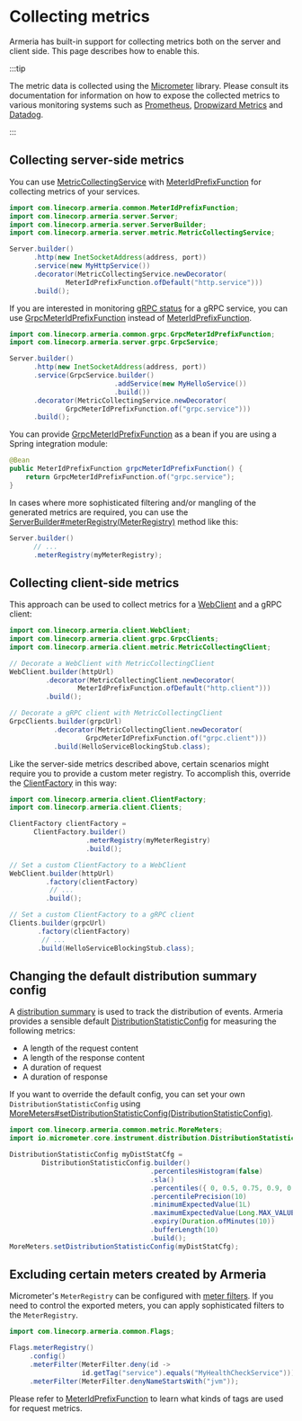 # Collecting metrics

Armeria has built-in support for collecting metrics both on the server and client side.
This page describes how to enable this.

:::tip

The metric data is collected using the [Micrometer](https://micrometer.io/) library.
Please consult its documentation for information on how to expose the collected metrics to
various monitoring systems such as [Prometheus](https://prometheus.io/),
[Dropwizard Metrics](https://metrics.dropwizard.io/4.1.2/) and [Datadog](https://www.datadoghq.com/).

:::

## Collecting server-side metrics

You can use [MetricCollectingService](type) with [MeterIdPrefixFunction](type) for collecting metrics
of your services.

```java
import com.linecorp.armeria.common.MeterIdPrefixFunction;
import com.linecorp.armeria.server.Server;
import com.linecorp.armeria.server.ServerBuilder;
import com.linecorp.armeria.server.metric.MetricCollectingService;

Server.builder()
      .http(new InetSocketAddress(address, port))
      .service(new MyHttpService())
      .decorator(MetricCollectingService.newDecorator(
              MeterIdPrefixFunction.ofDefault("http.service")))
      .build();
```

If you are interested in monitoring [gRPC status](https://grpc.github.io/grpc/core/md_doc_statuscodes.html)
for a gRPC service, you can use [GrpcMeterIdPrefixFunction](type) instead of [MeterIdPrefixFunction](type).

```java
import com.linecorp.armeria.common.grpc.GrpcMeterIdPrefixFunction;
import com.linecorp.armeria.server.grpc.GrpcService;

Server.builder()
      .http(new InetSocketAddress(address, port))
      .service(GrpcService.builder()
                          .addService(new MyHelloService())
                          .build())
      .decorator(MetricCollectingService.newDecorator(
              GrpcMeterIdPrefixFunction.of("grpc.service")))
      .build();
```

You can provide [GrpcMeterIdPrefixFunction](type) as a bean if you are using a Spring integration module:

```java
@Bean
public MeterIdPrefixFunction grpcMeterIdPrefixFunction() {
    return GrpcMeterIdPrefixFunction.of("grpc.service");
}
```

In cases where more sophisticated filtering and/or mangling of the generated metrics are required,
you can use the [ServerBuilder#meterRegistry(MeterRegistry)](type) method like this:

```java
Server.builder()
      // ...
      .meterRegistry(myMeterRegistry);
```

## Collecting client-side metrics

This approach can be used to collect metrics for a [WebClient](type) and a gRPC client:

```java
import com.linecorp.armeria.client.WebClient;
import com.linecorp.armeria.client.grpc.GrpcClients;
import com.linecorp.armeria.client.metric.MetricCollectingClient;

// Decorate a WebClient with MetricCollectingClient
WebClient.builder(httpUrl)
         .decorator(MetricCollectingClient.newDecorator(
                 MeterIdPrefixFunction.ofDefault("http.client")))
         .build();

// Decorate a gRPC client with MetricCollectingClient
GrpcClients.builder(grpcUrl)
           .decorator(MetricCollectingClient.newDecorator(
                   GrpcMeterIdPrefixFunction.of("grpc.client")))
           .build(HelloServiceBlockingStub.class);
```

Like the server-side metrics described above, certain scenarios might require you to
provide a custom meter registry. To accomplish this, override the [ClientFactory](type) in this way:

```java
import com.linecorp.armeria.client.ClientFactory;
import com.linecorp.armeria.client.Clients;

ClientFactory clientFactory =
      ClientFactory.builder()
                   .meterRegistry(myMeterRegistry)
                   .build();

// Set a custom ClientFactory to a WebClient
WebClient.builder(httpUrl)
         .factory(clientFactory)
          // ...
         .build();

// Set a custom ClientFactory to a gRPC client
Clients.builder(grpcUrl)
       .factory(clientFactory)
        // ...
       .build(HelloServiceBlockingStub.class);
```

## Changing the default distribution summary config

A [distribution summary](https://docs.micrometer.io/micrometer/reference/concepts/distribution-summaries) is used to track
the distribution of events. Armeria provides a sensible default
[DistributionStatisticConfig](https://javadoc.io/doc/io.micrometer/micrometer-core/latest/io/micrometer/core/instrument/distribution/DistributionStatisticConfig.html)
for measuring the following metrics:
- A length of the request content
- A length of the response content
- A duration of request
- A duration of response

If you want to override the default config,
you can set your own `DistributionStatisticConfig` using [MoreMeters#setDistributionStatisticConfig(DistributionStatisticConfig)](type).

```java
import com.linecorp.armeria.common.metric.MoreMeters;
import io.micrometer.core.instrument.distribution.DistributionStatisticConfig;

DistributionStatisticConfig myDistStatCfg =
        DistributionStatisticConfig.builder()
                                   .percentilesHistogram(false)
                                   .sla()
                                   .percentiles({ 0, 0.5, 0.75, 0.9, 0.95, 0.99, 1.0 })
                                   .percentilePrecision(10)
                                   .minimumExpectedValue(1L)
                                   .maximumExpectedValue(Long.MAX_VALUE)
                                   .expiry(Duration.ofMinutes(10))
                                   .bufferLength(10)
                                   .build();
MoreMeters.setDistributionStatisticConfig(myDistStatCfg);
```

## Excluding certain meters created by Armeria

Micrometer's `MeterRegistry` can be configured with [meter filters](https://docs.micrometer.io/micrometer/reference/concepts/meter-filters).
If you need to control the exported meters, you can apply sophisticated filters to the `MeterRegistry`.

```java
import com.linecorp.armeria.common.Flags;

Flags.meterRegistry()
     .config()
     .meterFilter(MeterFilter.deny(id ->
                  id.getTag("service").equals("MyHealthCheckService")));
     .meterFilter(MeterFilter.denyNameStartsWith("jvm"));
```

Please refer to [MeterIdPrefixFunction](type) to learn what kinds of tags are used for request metrics.

